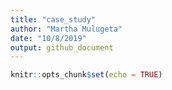 ```yaml
---
title: "case_study"
author: "Martha Mulugeta"
date: "10/8/2019"
output: github_document
---
```


```r
knitr::opts_chunk$set(echo = TRUE)
```

